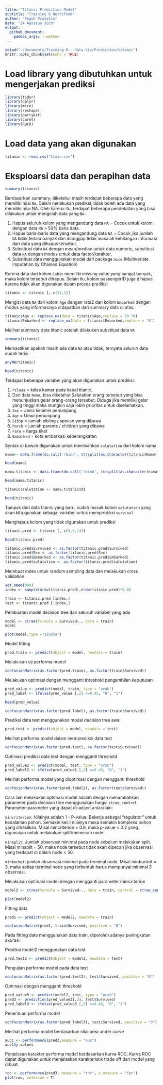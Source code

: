 ```yaml
---
title: "Titanic Prediction Model"
subtitle: "Training R Nutrifood"
author: "Teguh Prasetia"
date: "24 Agustus 2020"
output: 
  github_document:
    pandoc_args: --webtex
---
```


```r
setwd("~/Documents/Training-R---Data-Viz/Prediction/titanic")
knitr::opts_chunk$set(echo = TRUE)
```

# Load library yang dibutuhkan untuk mengerjakan prediksi
```r
library(tidyr)
library(dplyr)
library(mice)
library(reshape)
library(partykit)
library(caret)
library(ROCR)
```

# Load data yang akan digunakan
```r
titanic <- read.csv("train.csv")
```


# Eksploarsi data dan perapihan data
```r
summary(titanic)
```
Berdasarkan summary, diketahui masih terdapat beberapa data yang memiliki nilai `NA`. Dalam melakukan prediksi, tidak boleh ada data yang memiliki nilai NA. Oleh karena itu, terdapat beberapa pendekatan yang bisa dilakukan untuk mengolah data yang `NA` :

1. Hapus seluruh kolom yang mengandung data `NA` = Cocok untuk kolom dengan data `NA` > 50% baris data.
2. Hapus baris-baris data yang mengandung data `NA` = Cocok jika jumlah `NA` tidak terlalu banyak dan dianggap tidak masalah kehilangan informasi dari data yang dihapus tersebut.
3. Substitusi data `NA` dengan mean/median untuk data numeric, substitusi data `NA` dengan modus untuk data factor/karakter.
4. Substitusi data menggunakan model dari package `mice` (Multivariate Imputation by Chained Equation)


Karena data dari kolom `Cabin` memiliki missing value yang sangat banyak, maka kolom tersebut dihapus. Selain itu, kolom passengerID juga dihapus karena tidak akan digunakan dalam proses prediksi
```r
titanic <- titanic [,-c(11,1)]
```

Mengisi data `NA` dari kolom `Age` dengan rata2 dan kolom `Embarked` dengan modus yang informasinya didapatkan dari summary data di atas.
```r
titanic$Age <- replace_na(data = titanic$Age,replace = 29.70)
titanic$Embarked <- replace_na(data = titanic$Embarked,replace = "S")
```


Melihat summary data titanic setelah dilakukan substitusi data `NA`
```r
summary(titanic)
```

Memastikan apakah masih ada data `NA` atau tidak, ternyata seluruh data sudah terisi.
```r
anyNA(titanic)
```


```r
head(titanic)
```

Terdapat beberapa variabel yang akan digunakan untuk prediksi:

1. `Pclass` = kelas kamar pada kapal titanic.
2. Dari data `Name`, bisa diketahui Salutation orang tersebut yang bisa menunjukkan gelar orang-orang tersebut. Diduga jika memiliki gelar yang tinggi maka mungkin saja lebih prioritas untuk diselamatkan.
3. `Sex` = Jenis kelamin penumpang
4. `Age` = Umur penumpang
5. `SibSp` = jumlah sibling / spouse yang dibawa
6. `Parch` = jumlah parents / children yang dibawa
7. `Fare` = harga tiket
8. `Embarked` = kota embarkasi keberangkatan


Syntax di bawah digunakan untuk memisahkan `salutation` dari kolom nama
```r
nama<- data.frame(do.call('rbind', strsplit(as.character(titanic$Name),',',fixed=TRUE)))
```

```r
head(nama)
```


```r
nama.titanic <- data.frame(do.call('rbind', strsplit(as.character(nama$X2),'.',fixed=TRUE)))
```

```r
head(nama.titanic)
```


```r
titanic$salutation <- nama.titanic$X1
```

```r
head(titanic)
```
Tampak dari data titanic yang baru, sudah masuk kolom `salutation` yang akan kita gunakan sebagai variabel untuk memprediksi `survival`

Menghapus kolom yang tidak digunakan untuk prediksi
```r
titanic.pred <- titanic [,-c(3,8,14)]
```

```r
head(titanic.pred)
```

```r
titanic.pred$Survived <- as.factor(titanic.pred$Survived)
titanic.pred$Sex <- as.factor(titanic.pred$Sex)
titanic.pred$Embarked <- as.factor(titanic.pred$Embarked)
titanic.pred$salutation <- as.factor(titanic.pred$salutation)
```


Membuat index untuk random sampling data dan melakukan cross validation
```r
set.seed(999)
index <- sample(nrow(titanic.pred),nrow(titanic.pred)*0.8)
```

```r
train <- titanic.pred [index,]
test <- titanic.pred [-index,]
```


Pembuatan model decision tree dari seluruh variabel yang ada
```r
model <- ctree(formula = Survived~., data = train)
model
```

```r
plot(model,type ="simple")
```

Model fitting
```r
pred.train <- predict(object = model, newdata = train)
```


Melakukan uji performa model
```r
confusionMatrix(as.factor(pred.train), as.factor(train$Survived))
```

Melakukan optimasi dengan mengganti threshold pengambilan keputusan
```r
pred_value <- predict(model, train, type = "prob")
pred_label <- ifelse(pred_value [,2] <=0.45, "0", "1")
```

```r
head(pred_value)
```

```r
confusionMatrix(as.factor(pred_label), as.factor(train$Survived))
```

Prediksi data test menggunakan model decision tree awal
```r
pred.test <- predict(object = model, newdata = test)
```

Melihat performa model dalam memprediksi data test
```r
confusionMatrix(as.factor(pred.test), as.factor(test$Survived))
```



Optimasi prediksi data test dengan mengganti threshold
```r
pred_value2 <- predict(model, test, type = "prob")
pred_label2 <- ifelse(pred_value2 [,2] <=0.40, "0", "1")
```


Melihat performa model yang dioptimasi dengan mengganti threshold
```r
confusionMatrix(as.factor(pred_label2), as.factor(test$Survived))
```

Cara lain melakukan optimasi model adalah dengan menambahkan parameter pada decision tree menggunakan fungsi `ctree_control`
Parameter-parameter yang dapat di-adjust antaralain:

`mincriterion`: Nilainya adalah 1 - P-value. Bekerja sebagai "regulator" untuk kedalaman pohon. Semakin kecil nilainya maka semakin kompleks pohon yang dihasilkan. Misal mincriterion = 0.8, maka p-value < 0.2 yang digunakan untuk melakukan split/memecah node.   

`minsplit`: Jumlah observasi minimal pada node sebelum melakukan split. Misal minsplit = 50, maka node tersebut tidak akan dipecah jika observasi yang terdapat di dalam node < 50.
 
`minbucket`: jumlah observasi minimal pada terminal node. Misal minbucket = 3, maka setiap terminal node yang terbentuk harus mempunyai minimal 3 observasi.


Melakukan optimasi model dengan mengganti parameter minicriterion
```r
model2 <- ctree(formula = Survived~., data = train, control = ctree_control(mincriterion = 0.01))
```

```r
plot(model2)
```

Fitting data 
```r
pred1 <- predict(object = model2, newdata = train)
```

```r
confusionMatrix(pred1, train$Survived, positive = "0")
```

Pada fitting data menggunakan data train, diperoleh adanya peningkatan akurasi.

Prediksi model2 menggunakan data test
```r
pred.test2 <- predict(object = model2, newdata = test)
```

Pengujian performa model pada data test
```r
confusionMatrix(as.factor(pred.test2), test$Survived, positive = "0")
```

Optimasi dengan mengganti threshold 
```r
pred_value3 <- predict(model2, test, type = "prob")
pred3 <- prediction(pred_value3[,2], test$Survived)
pred_label3 <- ifelse(pred_value3 [,2] <=0.40, "0", "1")
```

Penentuan performa model
```r
confusionMatrix(as.factor(pred_label3), test$Survived, positive = "0")
```

Melihat performa model berdasarkan nilai area under curve
```r
auc1 <- performance(pred3,measure = "auc")
auc1@y.values
```

Penjelasan karakter performa model berdasarkan kurva ROC. Kurva ROC dapat digunakan untuk menjelaskan karakteristik trade off dari model yang dibuat. 
```r
roc <- performance(pred3, measure = "tpr", x.measure = "fpr")
plot(roc, colorize = T)
```





